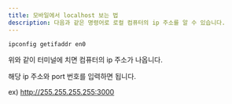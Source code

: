 ```yaml
---
title: 모바일에서 localhost 보는 법
description: 다음과 같은 명령어로 로컬 컴퓨터의 ip 주소를 알 수 있습니다.
---
```


```bash
ipconfig getifaddr en0
```

위와 같이 터미널에 치면 컴퓨터의 ip 주소가 나옵니다.

해당 ip 주소와 port 번호를 입력하면 됩니다.

ex) http://255.255.255.255:3000

